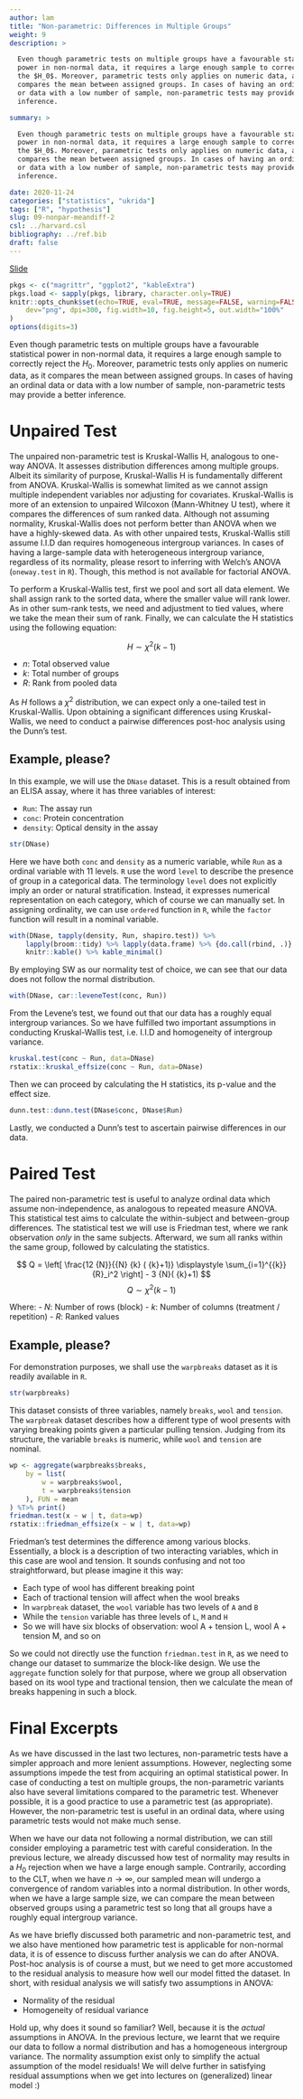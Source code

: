 ```yaml
---
author: lam
title: "Non-parametric: Differences in Multiple Groups"
weight: 9
description: >

  Even though parametric tests on multiple groups have a favourable statistical
  power in non-normal data, it requires a large enough sample to correctly reject
  the $H_0$. Moreover, parametric tests only applies on numeric data, as it
  compares the mean between assigned groups. In cases of having an ordinal data
  or data with a low number of sample, non-parametric tests may provide a better
  inference.

summary: >

  Even though parametric tests on multiple groups have a favourable statistical
  power in non-normal data, it requires a large enough sample to correctly reject
  the $H_0$. Moreover, parametric tests only applies on numeric data, as it
  compares the mean between assigned groups. In cases of having an ordinal data
  or data with a low number of sample, non-parametric tests may provide a better
  inference.

date: 2020-11-24
categories: ["statistics", "ukrida"]
tags: ["R", "hypothesis"]
slug: 09-nonpar-meandiff-2
csl: ../harvard.csl
bibliography: ../ref.bib
draft: false
---
```


[Slide](https://lamurian.rbind.io/note/biostat-ukrida/09-nonpar-meandiff-2/slide)

```r
pkgs <- c("magrittr", "ggplot2", "kableExtra")
pkgs.load <- sapply(pkgs, library, character.only=TRUE)
knitr::opts_chunk$set(echo=TRUE, eval=TRUE, message=FALSE, warning=FALSE, error=FALSE,
	dev="png", dpi=300, fig.width=10, fig.height=5, out.width="100%"
)
options(digits=3)
```

Even though parametric tests on multiple groups have a favourable statistical
power in non-normal data, it requires a large enough sample to correctly reject
the $H_0$. Moreover, parametric tests only applies on numeric data, as it
compares the mean between assigned groups. In cases of having an ordinal data
or data with a low number of sample, non-parametric tests may provide a better
inference.

# Unpaired Test

The unpaired non-parametric test is Kruskal-Wallis H, analogous to one-way
ANOVA. It assesses distribution differences among multiple groups. Albeit its
similarity of purpose, Kruskal-Wallis H is fundamentally different from ANOVA.
Kruskal-Wallis is somewhat limited as we cannot assign multiple independent
variables nor adjusting for covariates. Kruskal-Wallis is more of an extension
to unpaired Wilcoxon (Mann-Whitney U test), where it compares the differences
of sum ranked data. Although not assuming normality, Kruskal-Wallis does not
perform better than ANOVA when we have a highly-skewed data. As with other
unpaired tests, Kruskal-Wallis still assume I.I.D dan requires homogeneous
intergroup variances. In cases of having a large-sample data with heterogeneous
intergroup variance, regardless of its normality, please resort to inferring
with Welch's ANOVA (`oneway.test` in `R`). Though, this method is not available
for factorial ANOVA.

To perform a Kruskal-Wallis test, first we pool and sort all data element. We
shall assign rank to the sorted data, where the smaller value will rank lower.
As in other sum-rank tests, we need and adjustment to tied values, where we take the
mean their sum of rank. Finally, we can calculate the H statistics using the
following equation:

\begin{align}
H = \left[ \frac{12}{{n}({n}+1)} \displaystyle \sum_{i=1}^{k} \frac{{R}_i^2}{{n}_i} \right] - 3 ({n}+1)
\end{align}

$$H \sim \chi^2(k-1)$$

- $n$: Total observed value
- $k$: Total number of groups
- $R$: Rank from pooled data

As $H$ follows a $\chi^2$ distribution, we can expect only a one-tailed test in
Kruskal-Wallis. Upon obtaining a significant differences using Kruskal-Wallis,
we need to conduct a pairwise differences post-hoc analysis using the Dunn's
test.

## Example, please?

In this example, we will use the `DNase` dataset. This is a result obtained
from an ELISA assay, where it has three variables of interest:

- `Run`: The assay run
- `conc`: Protein concentration
- `density`: Optical density in the assay

```r
str(DNase)
```

Here we have both `conc` and `density` as a numeric variable, while `Run` as a
ordinal variable with 11 levels. `R` use the word `level` to describe the
presence of group in a categorical data. The terminology `level` does not
explicitly imply an order or natural stratification. Instead, it expresses
numerical representation on each category, which of course we can manually set.
In assigning ordinality, we can use `ordered` function in `R`, while the
`factor` function will result in a nominal variable.

```r
with(DNase, tapply(density, Run, shapiro.test)) %>%
	lapply(broom::tidy) %>% lapply(data.frame) %>% {do.call(rbind, .)} %>%
	knitr::kable() %>% kable_minimal()
```

By employing SW as our normality test of choice, we can see that our data does
not follow the normal distribution.

```r
with(DNase, car::leveneTest(conc, Run))
```

From the Levene's test, we found out that our data has a roughly equal
intergroup variances. So we have fulfilled two important assumptions in
conducting Kruskal-Wallis test, i.e. I.I.D and homogeneity of intergroup
variance.

```r
kruskal.test(conc ~ Run, data=DNase)
rstatix::kruskal_effsize(conc ~ Run, data=DNase)
```

Then we can proceed by calculating the H statistics, its p-value and the effect
size.

```r
dunn.test::dunn.test(DNase$conc, DNase$Run)
```

Lastly, we conducted a Dunn's test to ascertain pairwise differences in our
data.

# Paired Test

The paired non-parametric test is useful to analyze ordinal data which assume
non-independence, as analogous to repeated measure ANOVA. This statistical test
aims to calculate the within-subject and between-group differences. The
statistical test we will use is Friedman test, where we rank observation
*only* in the same subjects. Afterward, we sum all ranks within the same group,
followed by calculating the statistics.

$$ Q = \left[ \frac{12 {N}}{{N} {k} ( {k}+1)} \displaystyle \sum_{i=1}^{{k}} {R}_i^2 \right] - 3 {N}( {k}+1) $$
$$Q \sim \chi^2(k-1)$$

Where:
- $N$: Number of rows (block)
- $k$: Number of columns (treatment / repetition)
- $R$: Ranked values

## Example, please?

For demonstration purposes, we shall use the `warpbreaks` dataset as it is
readily available in `R`.

```r
str(warpbreaks)
```

This dataset consists of three variables, namely `breaks`, `wool` and
`tension`. The `warpbreak` dataset describes how a different type of wool
presents with varying breaking points given a particular pulling tension.
Judging from its structure, the variable `breaks` is numeric, while `wool` and
`tension` are nominal.

```r
wp <- aggregate(warpbreaks$breaks,
	by = list(
		w = warpbreaks$wool,
		t = warpbreaks$tension
	), FUN = mean
) %T>% print()
friedman.test(x ~ w | t, data=wp)
rstatix::friedman_effsize(x ~ w | t, data=wp)
```

Friedman's test determines the difference among various blocks. Essentially, a
block is a description of two interacting variables, which in this case are
wool and tension. It sounds confusing and not too straightforward, but please
imagine it this way:

- Each type of wool has different breaking point
- Each of tractional tension will affect when the wool breaks
- In `warpbreak` dataset, the `wool` variable has two levels of `A` and `B`
- While the `tension` variable has three levels of `L`, `M` and `H`
- So we will have six blocks of observation: wool A + tension L, wool A +
  tension M, and so on

So we could not directly use the function `friedman.test` in `R`, as we need to
change our dataset to summarize the block-like design. We use the `aggregate`
function solely for that purpose, where we group all observation based on its
wool type and tractional tension, then we calculate the mean of breaks
happening in such a block.

# Final Excerpts

As we have discussed in the last two lectures, non-parametric tests have a
simpler approach and more lenient assumptions. However, neglecting some
assumptions impede the test from acquiring an optimal statistical power. In
case of conducting a test on multiple groups, the non-parametric variants also
have several limitations compared to the parametric test. Whenever possible, it
is a good practice to use a parametric test (as appropriate). However, the
non-parametric test is useful in an ordinal data, where using parametric tests
would not make much sense.

When we have our data not following a normal distribution, we can still
consider employing a parametric test with careful consideration. In the
previous lecture, we already discussed how test of normality may results in a
$H_0$ rejection when we have a large enough sample. Contrarily, according to
the CLT, when we have $n \to \infty$, our sampled mean will undergo a
convergence of random variables into a normal distribution. In other words,
when we have a large sample size, we can compare the mean between observed
groups using a parametric test so long that all groups have a roughly equal
intergroup variance.

As we have briefly discussed both parametric and non-parametric test, and we
also have mentioned how parametric test is applicable for non-normal data, it
is of essence to discuss further analysis we can do after ANOVA. Post-hoc
analysis is of course a must, but we need to get more accustomed to the
residual analysis to measure how well our model fitted the dataset. In short,
with residual analysis we will satisfy two assumptions in ANOVA:

- Normality of the residual
- Homogeneity of residual variance

Hold up, why does it sound so familiar? Well, because it is the *actual*
assumptions in ANOVA. In the previous lecture, we learnt that we require our
data to follow a normal distribution and has a homogeneous intergroup variance.
The normality assumption exist only to simplify the actual assumption of the
model residuals! We will delve further in satisfying residual assumptions when
we get into lectures on (generalized) linear model :)
